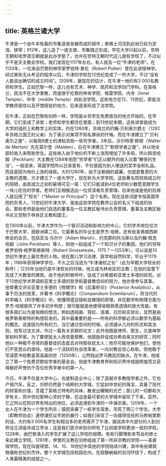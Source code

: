```yaml
---
---
---
```

title: 英格兰诸大学
---




牛津是一个由牛羊牲畜的市集逐渐发展而成的城市；泰晤士河流到此地已较为淤浅、狭窄；912年，这儿造了一座古堡，市集随之形成，早在大学兴起以前，奈特王朝和哈罗德王朝就是此办学塾了。也许在奈特王朝时代这儿就有学校了，不过似乎不是天主教会学校。我们发现在1117年左右，有人提及一位“牛津的老师”。在1133年，一位来自巴黎的神学家罗伯特·普伦（Robert Pullen）曾在此讲授神学。经过某些无从考证的程序以后，牛津的学校在12世纪变成了一所大学，不过“没有人能说出确切的成立时间”。1209年，据现在的估计，在牛津一地约有3 000名教师和学生。正如巴黎一样，这儿也有艺术、神学、医药和法学四门学科。在英格兰，民法不在大学里教，而是限于伦敦的林肯学院、格雷学院、内寺（Inner Temple）、中寺（middle Temple）四处法学院。这些地方在12、13世纪，原是法学教师居住以及开馆授徒的地方，后来逐渐形成了法学院。

在牛津，正如在巴黎和剑桥一样，学院是从穷学生免费居住的地方开始的。在早期，它们变成了讲堂；老师和学生都住在里面；到13世纪末期，这些讲堂就成为大学的组织上和教学上的实体。约在1260年，苏格兰的约翰·贝利奥尔爵士（1292年苏格兰国王的父亲）为了表示对某项不知名罪状的忏悔，而在牛津建立了“贝利奥尔之屋”，以每周8便士的津贴资助一些穷学者。3年后，沃尔特德·默顿（Walter de Merton）先在莫尔登（Malden），后在牛津建立了“默顿学者之屋”，并以他全部的收入来帮助学生。这些收入由于地价的不断上涨而增加了许多倍，所以佩克哈姆（Peckham）大主教在1284年抱怨“穷学者”们正以额外的收入过着“奢侈的生活”。一般说来，英国学院所以日渐富有，不仅是因为别人赠送的奖学金和礼品，而且是因为地价上涨的缘故。大约1280年，由于达勒姆的威廉，也就是鲁恩的大主教的遗赠，方才建立了一座大学厅，现在称为大学学院。这些著名院校刚成立时的简陋，由其成立之初的窘境可见一斑：它们只能请到4位老师和少数愿意跟学生一块儿吃住的学者。老师们互相推选出一位资深者负责管理，后来他或是他的后继人就沿用了“校长”（“Master or Principal”）这个名称。现在这些词是专指英国学院的负责人。13世纪的牛津大学，是由这些学院在教师公会的名义下组成的协会。那些老师是由他们自选的董事及一位主教区秘书长负责管理，董事及主教区秘书长又受制于林肯区主教和国王。

在1300年以前，牛津大学作为一个智识活动和影响力的中心，它的学术地位仅次于巴黎大学，居欧洲第二位。它最著名的毕业生是罗杰·培根，还有些圣弗朗西斯修会的会员，包括亚当·马尔什（Adam Marsh）、约克郡的托马斯以及约翰·佩克哈姆（John Peckham）等人，和他一起组成了一个知识分子的集团。他们的领导者罗伯特·格罗斯泰斯特（Robert Grosseteste，1175？—1253年），可以说是13世纪牛津史上最优秀的人物。他在那儿学习法律、医学和自然科学，毕业于1179年；1189年获得神学学位，不久之后当选为“牛津诸校之长”（此为早期大学校长的称呼）；1235年当他仍是牛津校长的时候，他又成为林肯区的主教；在他的监督下完成了大教堂的建筑。由于他的积极呼吁，促成了对希腊和亚里士多德的研究。对于13世纪学术界调和亚里士多德的哲学和基督教信仰的努力，他亦曾参与其事。他曾著文评论亚里士多德的《物理学》和《后事析论》（Posterior Analytics），从事于历法的改革，并著书《科学概论》（Compendium Scientiarum），将当代的科学编入《科学概论》中。他懂得望远镜和显微镜的原理，并在数学和物理方面为罗杰·培根提供了许多初步构想；很可能就是他使得培根熟悉透镜的放大性能。有很多我们以为是培根的想法，例如透视画、霓虹、浪潮、日历和实验论，显然是由格罗斯泰斯特的构想启发的。其中最重要的是——所有的科学都必须以数学为基础的概念。这是因为所有的力，当它通过空间的时候，必须遵从几何的形式和其法则。他写过法文诗，作过一篇有关农耕的论文；此外他既是律师、医生，又是神学家和科学家。为了要使犹太人改信基督教，他鼓励并促成对希伯来文的研究；同时他以一种极不寻常的基督徒的态度去对待那些犹太人；他尽可能地保护他们，使他们不受民众的虐待。他是一个活跃的社会改革者，一向对教会忠心耿耿，但他敢于写请愿书给教皇英诺森四世（1250年），公然指出罗马教廷的缺点。在牛津，他成立了第一个免费贷款给学者的基金会。他是牛津教育界和知识界中成就辉煌而又获得极好声誉的千百位优秀学者中的第一人。

今日，牛津不仅是大学中心，也是制造业中心；除了造就许多教授学者之外，它也产销汽车。反之，剑桥仍然是个纯粹的大学城，它犹如中世纪的珠宝，具备了现代的财富和价值，含蕴了英格兰特有的风味，散发出耀眼的光芒；那儿的一切都和大学有关，而中世纪那种心灵的宁静，在这座最可爱的大学城中留存了下来。显然，它之所以在知识界有特出的地位，必须追溯到牛津的一件谋杀案。1209年，一个女人在牛津为一个学生所杀；镇民突袭了一栋学生宿舍，吊死了两三个学生。大学（即教师协会）遂停课抗议市民的暴行；如我们采信了一向值得信任的马修帕里斯的话，大约有3 000名学生和相当多的老师离开了牛津。据说其中大部分的人到剑桥设立讲座并成立学派；这是我们首次听到剑桥有了比初级学校更进一层的学校。1228年，由巴黎涌入的学生扩展了这儿学校的规模。有些行脚僧和本笃会的修士来此建立学院。1281年，伊里的主教在剑桥组成了第一所非宗教的学院——圣彼得学院，现在叫彼得堂。14、15、16世纪中其他的学院陆续兴建，其中有些建筑物堪称世纪的杰作。整个大学城包括校园在内，在寂静蜿蜒的剑河环绕下，构成了人类最精美的成就之一。